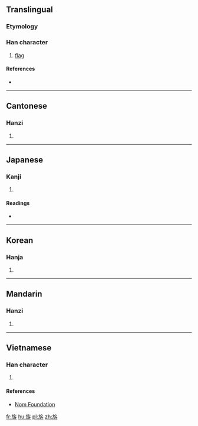 ==Translingual==

===Etymology===
{{Han compound|㫃|斤|c1=s|c2=p|ls=psc}}

===Han character===
{{Han char|rn=70|rad=方|as=06|sn=10|four=08221|canj=YSOHL|ids=⿸⿰方𠂉斤}}

# [[flag]]

====References====
* {{Han ref|kx=0482.150|dkj=13638|dj=0844.080|hdz=32178.010|uh=65C2|ud=26050|bh=D1D2|bd=53714}}

----

==Cantonese==

===Hanzi===
{{yue-hanzi|jyut=[[kei4]]|y=kei4}}

# {{defn|lang=yue|sort=方06}}

----

==Japanese==

===Kanji===
{{ja-kanji|grade=|rs=方06}}

# {{defn|lang=ja|sort=方06}}

====Readings====
* {{ja-readings|on=[[き]] (ki), [[げ]] (ge)|kun=[[はた]] (hata)}}

----

==Korean==

===Hanja===
{{ko-hanja|hangeul=기|eumhun=|rv=gi|mr=ki|y=ki}}

# {{defn|lang=ko|sort=方06}}

----

==Mandarin==

===Hanzi===
{{cmn-hanzi|pin=[[qí]] ([[qi2]]), [[xuàn]] ([[xuan4]])|wg=ch'i<sup>2</sup>, hsüan<sup>4</sup>}}

# {{defn|lang=cmn|sort=方06}}

----

==Vietnamese==

===Han character===
{{vi-readings|rs=方06|hanviet=[[cờ]], [[kì]]}}

# {{defn|lang=vi|sort=方06}}

====References====
* [http://nomfoundation.org/common/nom_details.php?codepoint=65c2 Nom Foundation]

[[fr:旂]]
[[hu:旂]]
[[pl:旂]]
[[zh:旂]]